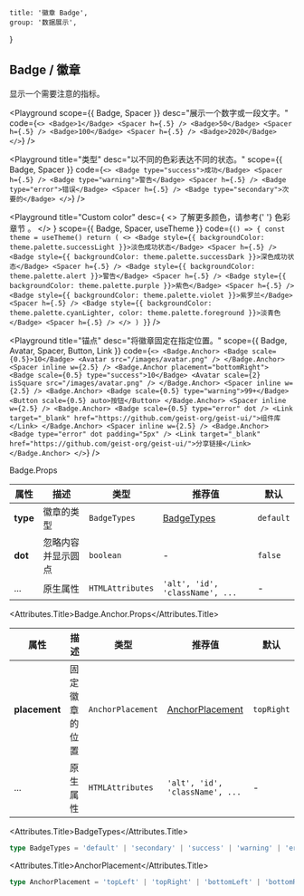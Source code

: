 
	title: '徽章 Badge',
	group: '数据展示',
}

## Badge / 徽章

显示一个需要注意的指标。

<Playground
	scope={{ Badge, Spacer }}
	desc="展示一个数字或一段文字。"
	code={`
  <>
    <Badge>1</Badge> <Spacer h={.5} />
    <Badge>50</Badge> <Spacer h={.5} />
    <Badge>100</Badge> <Spacer h={.5} />
    <Badge>2020</Badge>
  </>
`}
/>

<Playground
	title="类型"
	desc="以不同的色彩表达不同的状态。"
	scope={{ Badge, Spacer }}
	code={`
  <>
    <Badge type="success">成功</Badge> <Spacer h={.5} />
    <Badge type="warning">警告</Badge> <Spacer h={.5} />
    <Badge type="error">错误</Badge> <Spacer h={.5} />
    <Badge type="secondary">次要的</Badge>
  </>
`}
/>

<Playground
	title="Custom color"
	desc={
		<>
			了解更多颜色，请参考{' '}
			<NextLink href="/zh-cn/guide/colors">
				<Link color>色彩章节</Link>
			</NextLink>
			。
		</>
	}
	scope={{ Badge, Spacer, useTheme }}
	code={`
() => {
  const theme = useTheme()
  return (
    <>
      <Badge style={{ backgroundColor: theme.palette.successLight }}>淡色成功状态</Badge> <Spacer h={.5} />
      <Badge style={{ backgroundColor: theme.palette.successDark }}>深色成功状态</Badge> <Spacer h={.5} />
      <Badge style={{ backgroundColor: theme.palette.alert }}>警告</Badge> <Spacer h={.5} />
      <Badge style={{ backgroundColor: theme.palette.purple }}>紫色</Badge> <Spacer h={.5} />
      <Badge style={{ backgroundColor: theme.palette.violet }}>紫罗兰</Badge> <Spacer h={.5} />
      <Badge style={{ backgroundColor: theme.palette.cyanLighter, color: theme.palette.foreground }}>淡青色</Badge> <Spacer h={.5} />
    </>
  )
}
`}
/>

<Playground
	title="锚点"
	desc="将徽章固定在指定位置。"
	scope={{ Badge, Avatar, Spacer, Button, Link }}
	code={`
<>
  <Badge.Anchor>
    <Badge scale={0.5}>10</Badge>
    <Avatar src="/images/avatar.png" />
  </Badge.Anchor>
  <Spacer inline w={2.5} />
  <Badge.Anchor placement="bottomRight">
    <Badge scale={0.5} type="success">10</Badge>
    <Avatar scale={2} isSquare src="/images/avatar.png" />
  </Badge.Anchor>
  <Spacer inline w={2.5} />
  <Badge.Anchor>
    <Badge scale={0.5} type="warning">99+</Badge>
    <Button scale={0.5} auto>按钮</Button>
  </Badge.Anchor>
  <Spacer inline w={2.5} />
  <Badge.Anchor>
    <Badge scale={0.5} type="error" dot />
    <Link target="_blank" href="https://github.com/geist-org/geist-ui/">组件库</Link>
  </Badge.Anchor>
  <Spacer inline w={2.5} />
  <Badge.Anchor>
    <Badge type="error" dot padding="5px" />
    <Link target="_blank" href="https://github.com/geist-org/geist-ui/">分享链接</Link>
  </Badge.Anchor>
</>
`}
/>

<Attributes edit="/pages/zh-cn/components/badge.mdx">
<Attributes.Title>Badge.Props</Attributes.Title>

| 属性     | 描述               | 类型             | 推荐值                          | 默认      |
| -------- | ------------------ | ---------------- | ------------------------------- | --------- |
| **type** | 徽章的类型         | `BadgeTypes`     | [BadgeTypes](#badgetypes)       | `default` |
| **dot**  | 忽略内容并显示圆点 | `boolean`        | -                               | `false`   |
| ...      | 原生属性           | `HTMLAttributes` | `'alt', 'id', 'className', ...` | -         |

<Attributes.Title>Badge.Anchor.Props</Attributes.Title>

| 属性          | 描述           | 类型              | 推荐值                              | 默认       |
| ------------- | -------------- | ----------------- | ----------------------------------- | ---------- |
| **placement** | 固定徽章的位置 | `AnchorPlacement` | [AnchorPlacement](#anchorplacement) | `topRight` |
| ...           | 原生属性       | `HTMLAttributes`  | `'alt', 'id', 'className', ...`     | -          |

<Attributes.Title>BadgeTypes</Attributes.Title>

```ts
type BadgeTypes = 'default' | 'secondary' | 'success' | 'warning' | 'error'
```

<Attributes.Title>AnchorPlacement</Attributes.Title>

```ts
type AnchorPlacement = 'topLeft' | 'topRight' | 'bottomLeft' | 'bottomRight'
```

</Attributes>

